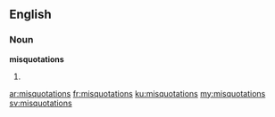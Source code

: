 ==English==
===Noun===
'''misquotations'''

#{{plural of|misquotation}}

[[ar:misquotations]]
[[fr:misquotations]]
[[ku:misquotations]]
[[my:misquotations]]
[[sv:misquotations]]